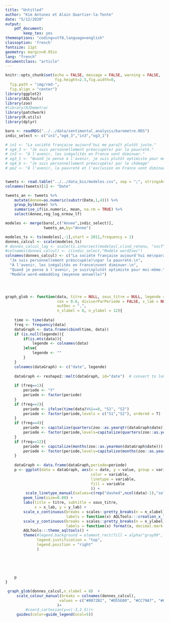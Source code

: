 ```yaml
---
title: "Untitled"
author: "Kim Antunez et Alain Quartier-la-Tente"
date: "5/12/2020"
output: 
    pdf_document:
        keep_tex: yes
themeoptions: "coding=utf8,language=english"
classoption: 'french'
fontsize: 11pt
geometry: margin=0.95in
lang: "french"
documentclass: "article"
---
```


```r
knitr::opts_chunk$set(echo = FALSE, message = FALSE, warning = FALSE,
                      fig.height=2.5,fig.width=8,
  fig.path = "img/rmd-",
  fig.align = "center")
library(ggplot2)
library(AQLTools)
library(zoo)
#library(RJDemetra)
library(patchwork)
library(R.utils)
library(dplyr)
```

```r
baro <- readRDS("../../data/sentimental_analysis/barometre.RDS")
indic_select <- c("in1","og4_3","in3","og3_1")

# in1 <- "La société française aujourd'hui me paraît plutôt juste."
# og4_3 <- "Je suis personnellement préoccupé(e) par la pauvreté."
# in3 <- "À l'avenir, les inégalités en France vont diminuer."
# og3_1 <- "Quand je pense à l'avenir, je suis plutôt optimiste pour moi-même."
# og4_6 <- "Je suis personnellement préoccupé(e) par le chômage"
# pe2 <- "À l'avenir, la pauvreté et l'exclusion en France vont diminuer."


tweets <- read.table("../../data_bis/modeles.csv", sep = ";", stringsAsFactors = FALSE, header=TRUE)
colnames(tweets)[1] <- "Date"

tweets_an <- tweets %>% 
    mutate(Annee=as.numeric(substr(Date,1,4))) %>% 
    group_by(Annee) %>% 
    summarise_if(is.numeric, mean, na.rm = TRUE) %>% 
    select(Annee,reg_log_nrmsw_lf)

modeles <- merge(baro[,c("Annee",indic_select)],
                 tweets_an,by="Annee")

modeles_ts <- ts(modeles[,-1],start = 2011,frequency = 1)
donnes_calcul <- scale(modeles_ts)
# donnes_calcul_lag <- scale(ts.intersect(modeles[,c(ind_retenu, "sncf")], data_lag[,1:2]))
#colnames(donnes_calcul) <- c(indic_select,"Modèle word2vec")
colnames(donnes_calcul) <- c("La société française aujourd'hui me\nparaît plutôt juste.\n",
  "Je suis personnellement préoccupé(e)\npar la pauvreté.\n",
  "À l'avenir, les inégalités en France\nvont diminuer.\n",
  "Quand je pense à l'avenir, je suis\nplutôt optimiste pour moi-même.\n",
  "Modèle word-embedding (moyenne annuelle)")




graph_glob <- function(data, titre = NULL, sous_titre = NULL, legende = NULL, afficheVolatilite = FALSE,
                       cex = 0.6, diviserParPeriode = FALSE, x_lab = NULL, x_lab_month = FALSE, y_lab = NULL,
                       outDec = ",",
                       n_xlabel = 8, n_ylabel = 12){
    
    time <- time(data)
    freq <- frequency(data)
    dataGraph <- data.frame(cbind(time, data))
    if (is.null(legende)){
        if(is.mts(data)){
            legende <- colnames(data)
        }else{
            legende <- ""
        }
    }
    colnames(dataGraph) <- c("date", legende)
    
    dataGraph <- reshape2::melt(dataGraph, id="date")  # convert to long format
    
    if (freq==1){
        periode <- "Y"
        periode <- factor(periode)
    }
    if (freq==2){
        periode <- ifelse(time(data)%%1==0, "S1", "S2")
        periode <- factor(periode,levels = c("S1","S2"), ordered = T)
    }
    if (freq==4){
        periode <- capitalize(quarters(zoo::as.yearqtr(dataGraph$date)))
        periode <- factor(periode,levels=capitalize(quarters(zoo::as.yearqtr((0:3)/4))),ordered = T)
    }
    if (freq==12){
        periode <- capitalize(months(zoo::as.yearmon(dataGraph$date)))
        periode <- factor(periode,levels=capitalize(months(zoo::as.yearmon((0:11)/12))),ordered = T)
    }
    
    dataGraph <- data.frame(dataGraph,periode=periode)
    p <- ggplot(data = dataGraph, aes(x = date, y = value, group = variable,
                                      color = variable,
                                      linetype = variable,
                                      fill = variable
                                      )) + 
         scale_linetype_manual(values=c(rep("dashed",ncol(data)-1),"solid"))+
        geom_line(size=0.80) +
        labs(title = titre, subtitle = sous_titre,
             x = x_lab, y = y_lab) +
        scale_x_continuous(breaks = scales::pretty_breaks(n = n_xlabel),
                           labels = function(x) AQLTools:::creation_x_label(x, x_lab_month = x_lab_month, outDec = outDec)) +
        scale_y_continuous(breaks = scales::pretty_breaks(n = n_ylabel),
                           labels = function(x) format(x, decimal.mark = outDec))+
        AQLTools:::theme_aqltools() + 
    	theme(#legend.background = element_rect(fill = alpha("gray99", 0.4),colour = "gray80", linetype = "solid"), 
			  legend.justification = "top",
			  legend.position = "right"
			  )
    
    
    
    
    
    p
}

```


```r
 graph_glob(donnes_calcul,n_xlabel = 8)  +
     scale_colour_manual(breaks = colnames(donnes_calcul),
                        values = c("#0072B2", "#D55E00", "#CC79A7", "#009E73", "#000000")
                       )+
         #coord_cartesian(y=c(-3,2.5))+
     guides(color=guide_legend(ncol=5))
```
